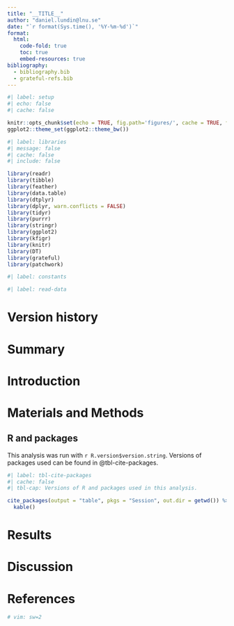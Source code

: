 ```yaml
---
title: "__TITLE__"
author: "daniel.lundin@lnu.se"
date: "`r format(Sys.time(), '%Y-%m-%d')`"
format:
  html:
    code-fold: true
    toc: true
    embed-resources: true
bibliography:
  - bibliography.bib
  - grateful-refs.bib
---
```


```r
#| label: setup
#| echo: false
#| cache: false

knitr::opts_chunk$set(echo = TRUE, fig.path='figures/', cache = TRUE, fig.width = 10)
ggplot2::theme_set(ggplot2::theme_bw())
```

```r
#| label: libraries
#| message: false
#| cache: false
#| include: false

library(readr)
library(tibble)
library(feather)
library(data.table)
library(dtplyr)
library(dplyr, warn.conflicts = FALSE)
library(tidyr)
library(purrr)
library(stringr)
library(ggplot2)
library(kfigr)
library(knitr)
library(DT)
library(grateful)
library(patchwork)
```

```r
#| label: constants
```

```r
#| label: read-data
```

# Version history

# Summary

# Introduction

# Materials and Methods

## R and packages

This analysis was run with `r R.version$version.string`. Versions of packages used can be found in @tbl-cite-packages.

```r
#| label: tbl-cite-packages
#| cache: false
#| tbl-cap: Versions of R and packages used in this analysis.

cite_packages(output = "table", pkgs = "Session", out.dir = getwd()) %>%
  kable()
```

# Results

# Discussion

# References

```r
# vim: sw=2
```
